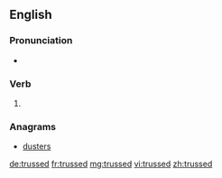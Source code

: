 ==English==

===Pronunciation===
* {{rhymes|ʌst|lang=en}}

===Verb===
{{head|en}}

# {{en-past of|truss}}

===Anagrams===
* [[dusters#English|dusters]]

[[de:trussed]]
[[fr:trussed]]
[[mg:trussed]]
[[vi:trussed]]
[[zh:trussed]]